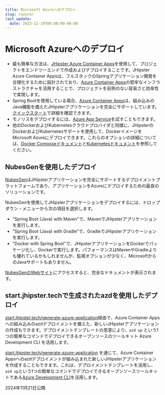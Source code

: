 ```yaml
---
title: Microsoft Azureへのデプロイ
slug: /azure/
last_update:
  date: 2023-12-19T00:00:00-00:00
---
```


# <i class="fa fa-cloud-upload"></i> Microsoft Azureへのデプロイ

- 最も簡単な方法は、[JHipster Azure Container Apps](https://github.com/Azure/generator-jhipster-azure-container-apps)を使用して、プロジェクトをエンドツーエンドで作成およびデプロイすることです。JHipster Azure Container Appsは、フルスタックのSpringアプリケーション開発を合理化するために設計されており、[Azure Container Apps](https://learn.microsoft.com/azure/container-apps/java-overview)の堅牢なインフラストラクチャを活用することで、プロジェクトを前例のない容易さと効率性で実現します。
- Spring Bootを使用している場合、[Azure Container Apps](https://azure.microsoft.com/products/container-apps)は、組み込みのJava機能を備えたJHipsterアプリケーションを完全にサポートしています。[クイックスタート](https://learn.microsoft.com/azure/container-apps/java-get-started)で詳細を確認できます。
- モノリスをデプロイするには、[Azure App Service](https://azure.microsoft.com/services/app-service/?WT.mc_id=online-jhipster-judubois)を試すこともできます。
- 他のDockerおよびKubernetesクラウドプロバイダと同様に、JHipsterのDockerおよびKubernetesサポートを使用して、DockerイメージをMicrosoft Azureにデプロイできます。これらのオプションの詳細については、[Docker Composeドキュメント](/docker-compose)と[Kubernetesドキュメント](/kubernetes)を参照してください。

<h2>NubesGenを使用したデプロイ</h2>

[NubesGen](https://www.nubesgen.com)はJHipsterアプリケーションを完全にサポートするデプロイメントプラットフォームであり、アプリケーションをAzureにデプロイするための最良のソリューションです。

NubesGenを使用してJHipsterアプリケーションをデプロイするには、ドロップダウン・メニューから次の項目を選択します。

- "Spring Boot (Java) with Maven"で、MavenでJHipsterアプリケーションを実行します。
- "Spring Boot (Java) with Gradle"で、GradleでJHipsterアプリケーションを実行します。
- "Docker with Spring Boot"で、JHipsterアプリケーションをDockerでパッケージ化し、Dockerで実行します。パフォーマンスはMavenやGradleよりも優れているかもしれませんが、監視オプションが少なく、MicrosoftからのJavaサポートもありません。

[NubesGenのWebサイト](https://www.nubesgen.com)にアクセスすると、完全なドキュメントが表示されます。

## start.jhipster.techで生成されたazdを使用したデプロイ

[start.jhipster.tech/generate-azure-application](https://start.jhipster.tech/generate-azure-application)経由で、Azure Container Appsへの組み込みのazdデプロイメントを備えた、新しいJHipsterアプリケーションの作成もできます。デプロイメントテンプレートの恩恵により、`azd up` という1つの簡単なコマンドでデプロイできるオープンソースのツールキット Azure Development CLI を活用します。

[start.jhipster.tech/generate-azure-application](https://start.jhipster.tech/generate-azure-application) を通じて、Azure Container Appsへのazdデプロイメントが組み込まれた新しいJHipsterアプリケーションを作成することもできます。これは、デプロイメントテンプレートを活用し、`azd up`という1つの簡単なコマンドでデプロイできるオープンソースツールキットである[Azure Development CLI](https://learn.microsoft.com/azure/developer/azure-developer-cli/?WT.mc_id=java-0000-sakriema)を活用します。

2024年11月21日公開
